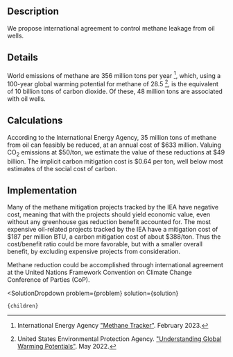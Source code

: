 

## Description

We propose international agreement to control methane leakage from oil wells.

## Details

World emissions of methane are 356 million tons per year [^"1"], which, using a 100-year global warming potential for methane of 28.5 [^"2"], is the equivalent of 10 billion tons of carbon dioxide. Of these, 48 million tons are associated with oil wells.

## Calculations

According to the International Energy Agency, 35 million tons of methane from oil can feasibly be reduced, at an annual cost of $633 million. Valuing CO<sub>2</sub> emissions at $50/ton, we estimate the value of these reductions at $49 billion. The implicit carbon mitigation cost is $0.64 per ton, well below most estimates of the social cost of carbon.

## Implementation

Many of the methane mitigation projects tracked by the IEA have negative cost, meaning that with the projects should yield economic value, even without any greenhouse gas reduction benefit accounted for. The most expensive oil-related projects tracked by the IEA have a mitigation cost of $187 per million BTU, a carbon mitigation cost of about $388/ton. Thus the cost/benefit ratio could be more favorable, but with a smaller overall benefit, by excluding expensive projects from consideration.

Methane reduction could be accomplished through international agreement at the United Nations Framework Convention on Climate Change Conference of Parties (CoP).

[^"1"]: International Energy Agency ["Methane Tracker"](https://www.iea.org/data-and-statistics/data-tools/methane-tracker). February 2023.

[^"2"]: United States Environmental Protection Agency. ["Understanding Global Warming Potentials"](https://www.epa.gov/ghgemissions/understanding-global-warming-potentials). May 2022.

  <SolutionDropdown 
    problem={problem} 
    solution={solution}
  >
    {children}
  </SolutionDropdown>